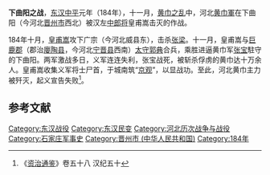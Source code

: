 '''下曲阳之战'''，[[东汉|东汉]][[中平|中平]]元年（184年），十一月，[[黄巾之乱|黄巾之乱]]中，河北[[黄巾軍|黄巾軍]]在下曲阳（今河北[[晋州市|晋州市]]西北）被汉左[[中郎将|中郎将]]皇甫嵩击灭的作战。

184年十月，[[皇甫嵩|皇甫嵩]]攻下广宗（今河北威县东），击杀[[张梁|张梁]]。十一月，皇甫嵩与[[巨鹿郡|巨鹿郡]]（郡治[[廮陶县|廮陶县]]，今河北[[宁晋县|宁晋县]]西南）[[太守|太守]][[郭典|郭典]]合兵，乘胜进逼黄巾军[[张宝|张宝]]駐守的下曲阳。两军激战多日，义军连连失利，张宝战死，被斩杀俘虏的黄巾达十万余人。皇甫嵩收集义军将士尸首，于城南筑“[[京观|京观]]”，以显战功。至此，河北黄巾主力被歼灭，起义宣告失败<ref>《[[资治通鉴|资治通鉴]]》卷五十八 汉纪五十</ref>。
== 参考文献 ==
{{reflist}}

{{DEFAULTSORT:X}}
[[Category:东汉战役|Category:东汉战役]]
[[Category:东汉民变|Category:东汉民变]]
[[Category:河北历次战争与战役|Category:河北历次战争与战役]]
[[Category:石家庄军事史|Category:石家庄军事史]]
[[Category:晋州市_(中华人民共和国)|Category:晋州市 (中华人民共和国)]]
[[Category:184年|Category:184年]]